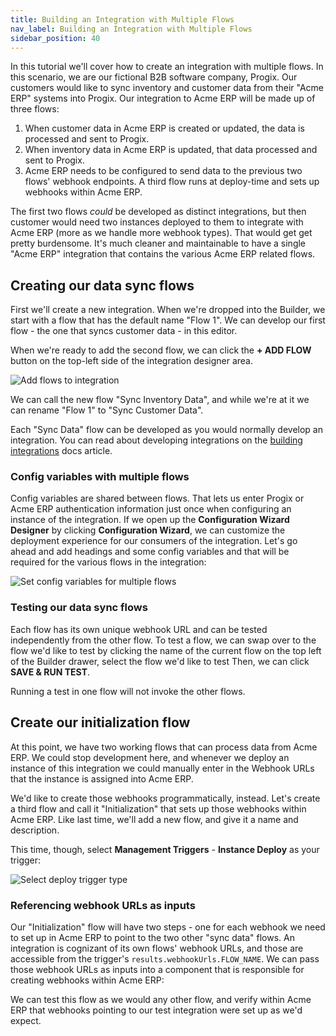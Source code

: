 ```yaml
---
title: Building an Integration with Multiple Flows
nav_label: Building an Integration with Multiple Flows
sidebar_position: 40
---
```


In this tutorial we'll cover how to create an integration with multiple flows.
In this scenario, we are our fictional B2B software company, Progix.
Our customers would like to sync inventory and customer data from their "Acme ERP" systems into Progix.
Our integration to Acme ERP will be made up of three flows:

1. When customer data in Acme ERP is created or updated, the data is processed and sent to Progix.
1. When inventory data in Acme ERP is updated, that data processed and sent to Progix.
1. Acme ERP needs to be configured to send data to the previous two flows' webhook endpoints.
   A third flow runs at deploy-time and sets up webhooks within Acme ERP.

The first two flows _could_ be developed as distinct integrations, but then customer would need two instances deployed to them to integrate with Acme ERP (more as we handle more webhook types).
That would get get pretty burdensome.
It's much cleaner and maintainable to have a single "Acme ERP" integration that contains the various Acme ERP related flows.

## Creating our data sync flows

First we'll create a new integration.
When we're dropped into the Builder, we start with a flow that has the default name "Flow 1".
We can develop our first flow - the one that syncs customer data - in this editor.

When we're ready to add the second flow, we can click the **+ ADD FLOW** button on the top-left side of the integration designer area.

![Add flows to integration](/assets/add-flows.png)

We can call the new flow "Sync Inventory Data", and while we're at it we can rename "Flow 1" to "Sync Customer Data".

Each "Sync Data" flow can be developed as you would normally develop an integration.
You can read about developing integrations on the [building integrations](/docs/composer/builder/integrations/building-integrations) docs article.

### Config variables with multiple flows

Config variables are shared between flows.
That lets us enter Progix or Acme ERP authentication information just once when configuring an instance of the integration.
If we open up the **Configuration Wizard Designer** by clicking **Configuration Wizard**, we can customize the deployment experience for our consumers of the integration.
Let's go ahead and add headings and some config variables and that will be required for the various flows in the integration:

![Set config variables for multiple flows](/assets/config-wizard.png)

### Testing our data sync flows

Each flow has its own unique webhook URL and can be tested independently from the other flow.
To test a flow, we can swap over to the flow we'd like to test by clicking the name of the current flow on the top left of the Builder drawer, select the flow we'd like to test
Then, we can click **SAVE & RUN TEST**.

Running a test in one flow will not invoke the other flows.

## Create our initialization flow

At this point, we have two working flows that can process data from Acme ERP.
We could stop development here, and whenever we deploy an instance of this integration we could manually enter in the Webhook URLs that the instance is assigned into Acme ERP.

We'd like to create those webhooks programmatically, instead.
Let's create a third flow and call it "Initialization" that sets up those webhooks within Acme ERP.
Like last time, we'll add a new flow, and give it a name and description.

This time, though, select **Management Triggers** - **Instance Deploy** as your trigger:

![Select deploy trigger type](/assets/deploy-trigger.png)

### Referencing webhook URLs as inputs

Our "Initialization" flow will have two steps - one for each webhook we need to set up in Acme ERP to point to the two other "sync data" flows.
An integration is cognizant of its own flows' webhook URLs, and those are accessible from the trigger's `results.webhookUrls.FLOW_NAME`.
We can pass those webhook URLs as inputs into a component that is responsible for creating webhooks within Acme ERP:

We can test this flow as we would any other flow, and verify within Acme ERP that webhooks pointing to our test integration were set up as we'd expect.
